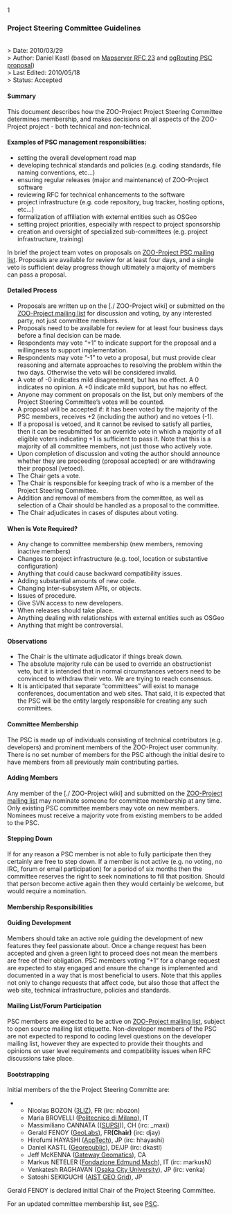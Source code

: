1


=== Project Steering Committee Guidelines ===

<br>
> Date: 2010/03/29<br>
> Author: Daniel Kastl (based on [http://mapserver.org/development/rfc/ms-rfc-23 Mapserver RFC 23] and [http://pgrouting.postlbs.org/wiki/PSC pgRouting PSC proposal])<br>
> Last Edited: 2010/05/18<br>
> Status: Accepted
<br>

==== Summary ====

This document describes how the ZOO-Project Project Steering Committee determines membership, and makes decisions on all aspects of the ZOO-Project project - both technical and non-technical.

==== Examples of PSC management responsibilities: ====

*setting the overall development road map
*developing technical standards and policies (e.g. coding standards, file naming conventions, etc...)
*ensuring regular releases (major and maintenance) of ZOO-Project software
*reviewing RFC for technical enhancements to the software
*project infrastructure (e.g. code repository, bug tracker, hosting options, etc...)
*formalization of affiliation with external entities such as OSGeo
*setting project priorities, especially with respect to project sponsorship
*creation and oversight of specialized sub-committees (e.g. project infrastructure, training)

In brief the project team votes on proposals on [http://lists.osgeo.org/cgi-bin/mailman/listinfo/zoo-psc ZOO-Project PSC mailing list]. Proposals are available for review for at least four days, and a single veto is sufficient delay progress though ultimately a majority of members can pass a proposal.

==== Detailed Process ====

*Proposals are written up on the [./ ZOO-Project wiki] or submitted on the  [http://gisws.media.osaka-cu.ac.jp/mailman/listinfo/zoo-discuss ZOO-Project mailing list] for discussion and voting, by any interested party, not just committee members.
*Proposals need to be available for review for at least four business days before a final decision can be made.
*Respondents may vote “+1” to indicate support for the proposal and a willingness to support implementation.
*Respondents may vote “-1” to veto a proposal, but must provide clear reasoning and alternate approaches to resolving the problem within the two  days. Otherwise the veto will be considered invalid.
*A vote of -0 indicates mild disagreement, but has no effect. A 0 indicates no opinion. A +0 indicate mild support, but has no effect.
*Anyone may comment on proposals on the list, but only members of the Project Steering Committee’s votes will be counted.
*A proposal will be accepted if: it has been voted by the majority of the PSC members, receives +2 (including the author) and no vetoes (-1).
*If a proposal is vetoed, and it cannot be revised to satisfy all parties, then it can be resubmitted for an override vote in which a majority of all eligible voters indicating +1 is sufficient to pass it. Note that this is a majority of all committee members, not just those who actively vote.
*Upon completion of discussion and voting the author should announce whether they are proceeding (proposal accepted) or are withdrawing their proposal (vetoed).
*The Chair gets a vote.
*The Chair is responsible for keeping track of who is a member of the Project Steering Committee.
*Addition and removal of members from the committee, as well as selection of a Chair should be handled as a proposal to the committee.
*The Chair adjudicates in cases of disputes about voting.

==== When is Vote Required? ====

*Any change to committee membership (new members, removing inactive members)
*Changes to project infrastructure (e.g. tool, location or substantive configuration)
*Anything that could cause backward compatibility issues.
*Adding substantial amounts of new code.
*Changing inter-subsystem APIs, or objects.
*Issues of procedure.
*Give SVN access to new developers.
*When releases should take place.
*Anything dealing with relationships with external entities such as OSGeo
*Anything that might be controversial.

==== Observations ====

*The Chair is the ultimate adjudicator if things break down.
*The absolute majority rule can be used to override an obstructionist veto, but it is intended that in normal circumstances vetoers need to be convinced to withdraw their veto. We are trying to reach consensus.
*It is anticipated that separate “committees” will exist to manage conferences, documentation and web sites. That said, it is expected that the PSC will be the entity largely responsible for creating any such committees.

==== Committee Membership ====

The PSC is made up of individuals consisting of technical contributors (e.g. developers) and prominent members of the  ZOO-Project user community. There is no set number of members for the PSC although the initial desire to have members from all previously main contributing parties.

==== Adding Members ====

Any member of the [./ ZOO-Project wiki] and submitted on the  [http://gisws.media.osaka-cu.ac.jp/mailman/listinfo/zoo-discuss ZOO-Project mailing list] may nominate someone for committee membership at any time. Only existing PSC committee members may vote on new members. Nominees must receive a majority vote from existing members to be added to the PSC.

==== Stepping Down ====

If for any reason a PSC member is not able to fully participate then they certainly are free to step down. If a member is not active (e.g. no voting, no IRC, forum or email participation) for a period of six months then the committee reserves the right to seek nominations to fill that position. Should that person become active again then they would certainly be welcome, but would require a nomination.

==== Membership Responsibilities ====

==== Guiding Development ====

Members should take an active role guiding the development of new features they feel passionate about. Once a change request has been accepted and given a green light to proceed does not mean the members are free of their obligation. PSC members voting “+1” for a change request are expected to stay engaged and ensure the change is implemented and documented in a way that is most beneficial to users. Note that this applies not only to change requests that affect code, but also those that affect the web site, technical infrastructure, policies and standards.

==== Mailing List/Forum Participation ====

PSC members are expected to be active on [http://gisws.media.osaka-cu.ac.jp/mailman/listinfo/zoo-discuss ZOO-Project mailing list], subject to open source mailing list etiquette. Non-developer members of the PSC are not expected to respond to coding level questions on the developer mailing list, however they are expected to provide their thoughts and opinions on user level requirements and compatibility issues when RFC discussions take place.

==== Bootstrapping ====

Initial members of the the Project Steering Committe are:

***Nicolas BOZON ([http://www.3liz.com 3LIZ]), FR  (irc: nbozon)
***Maria BROVELLI ([http://www.polimi.it// Politecnico di Milano]), IT
***Massimiliano CANNATA (([http://www.ist.supsi.ch/ SUPSI])), CH  (irc: _maxi)
***Gerald FENOY ([http://www.geolabs.fr/ GeoLabs]), FR''' (Chair)'''  (irc: djay)
***Hirofumi HAYASHI ([http://www.apptec.co.jp/ AppTech]), JP (irc: hhayashi)
***Daniel KASTL ([http://georepublic.de Georepublic]), DE/JP (irc: dkastl)
***Jeff McKENNA ([http://www.gatewaygeomatics.com/ Gateway Geomatics]), CA
***Markus NETELER ([http://gis.fem-environment.eu/ Fondazione Edmund Mach]), IT (irc: markusN)
***Venkatesh RAGHAVAN ([http://www.osaka-cu.ac.jp/index-e.html Osaka City University]), JP  (irc: venka)
***Satoshi SEKIGUCHI ([http://www.aist.go.jp/index_en.html AIST GEO Grid]), JP

Gerald FENOY is declared initial Chair of the Project Steering Committee.

For an updated committee membership list, see [[PSC]]. 








